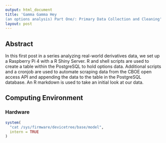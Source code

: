 ```yaml
---
output: html_document
title: 'Gamma Gamma Hey 
(an options analysis) Part One/: Primary Data Collection and Cleaning'
layout: post
---
```


## Abstract

In this first post in a series analyzing real-world derivatives data, we set up a Raspberry Pi 4 with a R Shiny Server. R and shell scripts are used to create a table within the PostgreSQL to hold options data. Additional scripts and a cronjob are used to automate scraping data from the CBOE open access API and appending the data to the table in the PostgreSQL database. An R markdown is used to take an initial look at our data. 

## Computing Environment

### Hardware

```r


system(
  "cat /sys/firmware/devicetree/base/model",
  intern = TRUE
)
```